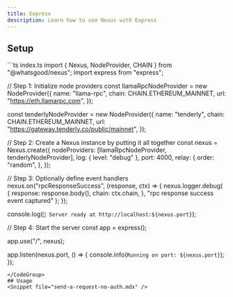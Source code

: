 ```yaml
---
title: Express
description: Learn how to use Nexus with Express
---
```

## Setup
<CodeGroup>
```ts index.ts
import { Nexus, NodeProvider, CHAIN } from "@whatsgood/nexus";
import express from "express";

// Step 1: Initialize node providers
const llamaRpcNodeProvider = new NodeProvider({
  name: "llama-rpc",
  chain: CHAIN.ETHEREUM_MAINNET,
  url: "https://eth.llamarpc.com",
});

const tenderlyNodeProvider = new NodeProvider({
  name: "tenderly",
  chain: CHAIN.ETHEREUM_MAINNET,
  url: "https://gateway.tenderly.co/public/mainnet",
});

// Step 2: Create a Nexus instance by putting it all together
const nexus = Nexus.create({
  nodeProviders: [llamaRpcNodeProvider, tenderlyNodeProvider],
  log: { level: "debug" },
  port: 4000,
  relay: {
    order: "random",
  },
});

// Step 3: Optionally define event handlers
nexus.on("rpcResponseSuccess", (response, ctx) => {
  nexus.logger.debug(
    {
      response: response.body(),
      chain: ctx.chain,
    },
    "rpc response success event captured"
  );
});

console.log(`🚀 Server ready at http://localhost:${nexus.port}`);

// Step 4: Start the server
const app = express();

app.use("/", nexus);

app.listen(nexus.port, () => {
  console.info(`Running on port: ${nexus.port}`);
});
```
</CodeGroup>
## Usage
<Snippet file="send-a-request-no-auth.mdx" />
